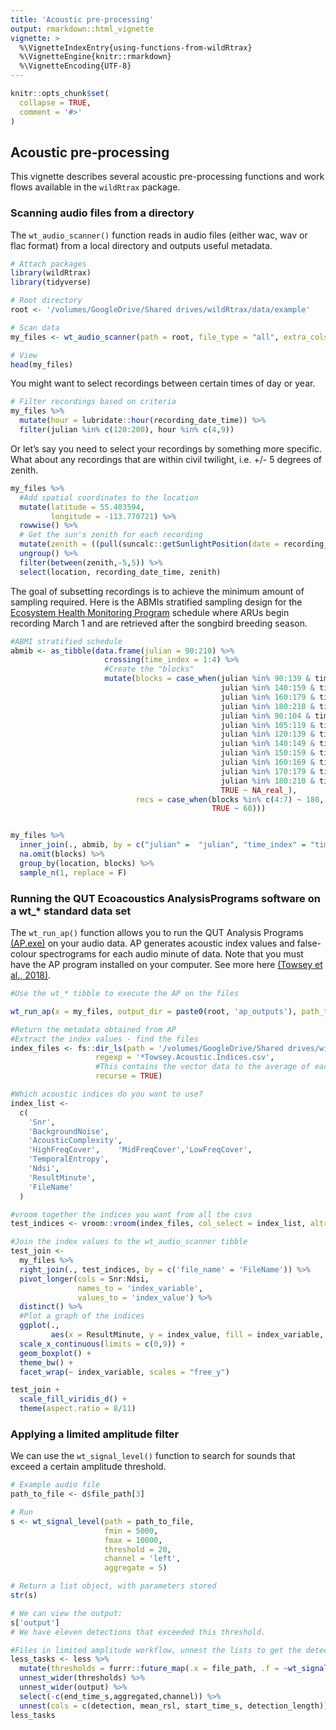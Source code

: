 ```yaml
---
title: 'Acoustic pre-processing'
output: rmarkdown::html_vignette
vignette: >
  %\VignetteIndexEntry{using-functions-from-wildRtrax}
  %\VignetteEngine{knitr::rmarkdown}
  %\VignetteEncoding{UTF-8}
---
```


```r

knitr::opts_chunk$set(
  collapse = TRUE,
  comment = '#>'
)

```

## Acoustic pre-processing

This vignette describes several acoustic pre-processing functions and work flows available in the `wildRtrax` package. 

### Scanning audio files from a directory

The `wt_audio_scanner()` function reads in audio files (either wac, wav or flac format) from a local directory and outputs useful metadata.

```r
# Attach packages
library(wildRtrax)
library(tidyverse)

```

```r
# Root directory
root <- '/volumes/GoogleDrive/Shared drives/wildRtrax/data/example'

# Scan data
my_files <- wt_audio_scanner(path = root, file_type = "all", extra_cols = T, tz = "US/Mountain")

# View
head(my_files)
```

You might want to select recordings between certain times of day or year. 

```r
# Filter recordings based on criteria
my_files %>%
  mutate(hour = lubridate::hour(recording_date_time)) %>%
  filter(julian %in% c(120:200), hour %in% c(4,9))

```

Or let's say you need to select your recordings by something more specific. What about any recordings that are within civil twilight, i.e. +/- 5 degrees of zenith.

```r
my_files %>%
  #Add spatial coordinates to the location
  mutate(latitude = 55.403594,
         longitude = -113.770721) %>%
  rowwise() %>%
  # Get the sun's zenith for each recording
  mutate(zenith = ((pull(suncalc::getSunlightPosition(date = recording_date_time, lat = location_latitude, lon = location_longitude, keep = c("altitude"))))*180)/pi) %>%
  ungroup() %>%
  filter(between(zenith,-5,5)) %>%
  select(location, recording_date_time, zenith)

```

The goal of subsetting recordings is to achieve the minimum amount of sampling required. Here is the ABMIs stratified sampling design for the [Ecosystem Health Monitoring Program](https://https://www.abmi.ca/home/careers/field-monitoring-positions/Ecosystem-Health-and-Oil-Sands-Monitoring-Programs.html) schedule where ARUs begin recording March 1 and are retrieved after the songbird breeding season. 

```r
#ABMI stratified schedule
abmib <- as_tibble(data.frame(julian = 90:210) %>%
                     crossing(time_index = 1:4) %>%
                     #Create the "blocks"
                     mutate(blocks = case_when(julian %in% 90:139 & time_index == 1 ~ 9,
                                               julian %in% 140:159 & time_index == 1 ~ 10,
                                               julian %in% 160:179 & time_index == 1 ~ 11,
                                               julian %in% 180:210 & time_index == 1 ~ 12,
                                               julian %in% 90:104 & time_index == 3 ~ 1,
                                               julian %in% 105:119 & time_index == 4 ~ 2,
                                               julian %in% 120:139 & time_index == 3 ~ 3,
                                               julian %in% 140:149 & time_index == 3 ~ 4,
                                               julian %in% 150:159 & time_index == 4 ~ 5,
                                               julian %in% 160:169 & time_index == 3 ~ 6,
                                               julian %in% 170:179 & time_index == 4 ~ 7,
                                               julian %in% 180:210 & time_index == 4 ~ 8,
                                               TRUE ~ NA_real_),
                            recs = case_when(blocks %in% c(4:7) ~ 180,
                                             TRUE ~ 60)))


my_files %>%
  inner_join(., abmib, by = c("julian" =  "julian", "time_index" = "time_index")) %>%
  na.omit(blocks) %>%
  group_by(location, blocks) %>%
  sample_n(1, replace = F)

```

### Running the QUT Ecoacoustics AnalysisPrograms software on a wt_* standard data set

The `wt_run_ap()` function allows you to run the QUT Analysis Programs [(AP.exe)](https://ap.qut.ecoacoustics.info/) on your audio data. AP generates acoustic index values and false-colour spectrograms for each audio minute of data. Note that you must have the AP program installed on your computer. See more here [(Towsey et al., 2018)](https://researchoutput.csu.edu.au/ws/portalfiles/portal/28556441/28544328_Published_article.pdf). 

```r
#Use the wt_* tibble to execute the AP on the files

wt_run_ap(x = my_files, output_dir = paste0(root, 'ap_outputs'), path_to_ap = '/volumes/GoogleDrive/Shared drives/wildRtrax/data/AP')

```

```r
#Return the metadata obtained from AP
#Extract the index values - find the files
index_files <- fs::dir_ls(path = '/volumes/GoogleDrive/Shared drives/wildRtrax/data/ap_example',
                   regexp = '*Towsey.Acoustic.Indices.csv',
                   #This contains the vector data to the average of each index
                   recurse = TRUE)

#Which acoustic indices do you want to use?
index_list <-
  c(
    'Snr',
    'BackgroundNoise',
    'AcousticComplexity',
    'HighFreqCover',	'MidFreqCover','LowFreqCover',
    'TemporalEntropy',
    'Ndsi',
    'ResultMinute',
    'FileName'
  )
```

```r
#vroom together the indices you want from all the csvs
test_indices <- vroom::vroom(index_files, col_select = index_list, altrep = F)

#Join the index values to the wt_audio_scanner tibble
test_join <-
  my_files %>% 
  right_join(., test_indices, by = c('file_name' = 'FileName')) %>%
  pivot_longer(cols = Snr:Ndsi,
               names_to = 'index_variable',
               values_to = 'index_value') %>%
  distinct() %>%
  #Plot a graph of the indices
  ggplot(.,
         aes(x = ResultMinute, y = index_value, fill = index_variable, group = ResultMinute)) +
  scale_x_continuous(limits = c(0,9)) +
  geom_boxplot() +
  theme_bw() +
  facet_wrap(~ index_variable, scales = "free_y")

test_join +
  scale_fill_viridis_d() +
  theme(aspect.ratio = 8/11)

```

### Applying a limited amplitude filter

We can use the `wt_signal_level()` function to search for sounds that exceed a certain amplitude threshold. 

```r
# Example audio file
path_to_file <- d$file_path[3]

# Run
s <- wt_signal_level(path = path_to_file, 
                     fmin = 5000, 
                     fmax = 10000, 
                     threshold = 20, 
                     channel = 'left', 
                     aggregate = 5)

# Return a list object, with parameters stored
str(s)

# We can view the output:
s['output']
# We have eleven detections that exceeded this threshold.

```

```r
#Files in limited amplitude workflow, unnest the lists to get the detections 
less_tasks <- less %>%
  mutate(thresholds = furrr::future_map(.x = file_path, .f = ~wt_signal_level(.x, fmin = 10, fmax = 1000, threshold = 35, aggregate = 10))) %>%
  unnest_wider(thresholds) %>% 
  unnest_wider(output) %>%
  select(-c(end_time_s,aggregated,channel)) %>%
  unnest(cols = c(detection, mean_rsl, start_time_s, detection_length))
less_tasks

```
